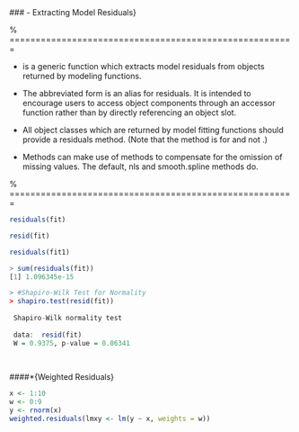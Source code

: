 
\

###\texttt{resid} - Extracting Model Residuals}

% =======================================================


*  \texttt{residuals} is a generic function which extracts model residuals from objects returned by modeling functions. 

*  The abbreviated form \texttt{resid} is an alias for residuals. It is intended to encourage users to access object components through an accessor function rather than by directly referencing an object slot. 

*  All object classes which are returned by model fitting functions should provide a residuals method. (Note that the method is for \texttt{residuals} and not \texttt{resid}.) 

*  Methods can make use of \texttt{naresid} methods to compensate for the omission of missing values. The default, nls and smooth.spline methods do. 

% =======================================================


```r
residuals(fit)

resid(fit)
```
<p> 

```r
residuals(fit1)
```
<p> 
\begin{figure}[h!]
\centering
\includegraphics[width=0.9\linewidth]{screenshot1}
\caption{}
\label{fig:screenshot1}
\end{figure}
```r
> sum(residuals(fit))
[1] 1.096345e-15

> #Shapiro-Wilk Test for Normality
> shapiro.test(resid(fit))
 
 Shapiro-Wilk normality test
 
 data:  resid(fit)
 W = 0.9375, p-value = 0.06341
 
 
```


\####*{Weighted Residuals}

```r
x <- 1:10
w <- 0:9
y <- rnorm(x)
weighted.residuals(lmxy <- lm(y ~ x, weights = w))
```
<p> 


